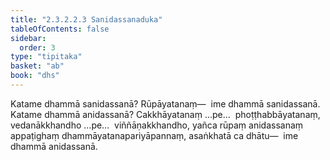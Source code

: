 ```yaml
---
title: "2.3.2.2.3 Sanidassanaduka"
tableOfContents: false
sidebar:
  order: 3
type: "tipitaka"
basket: "ab"
book: "dhs"
---
```



<DynamicBreadcrumb />

<Division number="1093" book="dhs">

<Paragraph number="1762" book="dhs">
Katame dhammā sanidassanā? Rūpāyatanaṃ—  ime dhammā sanidassanā.
</Paragraph>

</Division>
<Division number="1094" book="dhs">

<Paragraph number="1763" book="dhs">
Katame dhammā anidassanā? Cakkhāyatanaṃ …pe…  phoṭṭhabbāyatanaṃ, vedanākkhandho …pe…  viññāṇakkhandho, yañca rūpaṃ anidassanaṃ appaṭighaṃ dhammāyatanapariyāpannaṃ, asaṅkhatā ca dhātu—  ime dhammā anidassanā.
</Paragraph>
</Division>